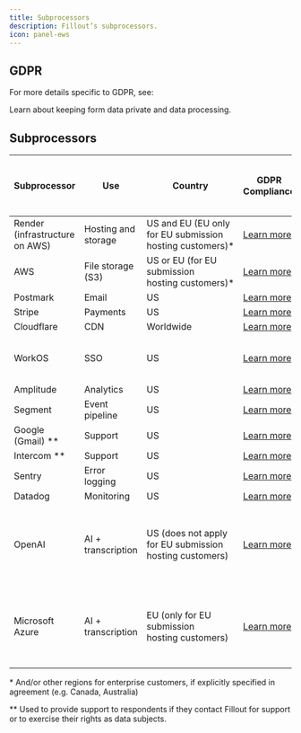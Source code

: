 ```yaml
---
title: Subprocessors
description: Fillout’s subprocessors.
icon: panel-ews
---
```


## GDPR

For more details specific to GDPR, see:


<CardGroup cols={2}>
  <Card title="Fillout and GDPR-Compliant Forms" icon="camera-security" iconType="regular" color="#FFC738" href="/help/gdpr">
  Learn about keeping form data private and data processing.
  </Card>
</CardGroup>

## Subprocessors

| **Subprocessor** | **Use** | **Country** | **GDPR Compliance** | May process submission data (form results) |
| --- | --- | --- | --- | --- |
| Render (infrastructure on AWS) | Hosting and storage | US and EU (EU only for EU submission hosting customers)\* | [Learn more](https://render.com/trust) | Yes |
| AWS | File storage (S3) | US or EU (for EU submission hosting customers)\* | [Learn more](https://aws.amazon.com/compliance/gdpr-center/) | Yes |
| Postmark | Email | US | [Learn more](https://postmarkapp.com/eu-privacy#summary) | Yes |
| Stripe | Payments | US | [Learn more](https://stripe.com/legal/dpa) | Yes |
| Cloudflare | CDN | Worldwide | [Learn more](https://www.cloudflare.com/trust-hub/gdpr/) | Yes |
| WorkOS | SSO | US | [Learn more](https://workos.com/security) | Yes (Enterprise SSO login users only) |
| Amplitude | Analytics | US | [Learn more](https://amplitude.com/trust) | **No** |
| Segment | Event pipeline | US | [Learn more](https://segment.com/docs/privacy/complying-with-the-gdpr/) | **No** |
| Google (Gmail) \*\* | Support | US | [Learn more](https://cloud.google.com/privacy/gdpr) | **No** |
| Intercom \*\* | Support | US | [Learn more](https://www.intercom.com/help/en/articles/1385437-how-intercom-complies-with-gdpr) | **No** |
| Sentry | Error logging | US | [Learn more](https://sentry.io/trust/privacy/) | **No** |
| Datadog | Monitoring | US | [Learn more](https://www.datadoghq.com/gdpr/) | **No** |
| OpenAI | AI + transcription | US (does not apply for EU submission hosting customers) | [Learn more](https://openai.com/security) | Yes (opt-in, e.g. if transcription is enabled on “voice recording” field) |
| Microsoft Azure | AI + transcription | EU (only for EU submission hosting customers) | [Learn more](https://www.microsoft.com/en-us/trust-center/privacy/gdpr-overview) | Yes (opt-in, e.g. if transcription is enabled on “voice recording” field) |

\* And/or other regions for enterprise customers, if explicitly specified in agreement (e.g. Canada, Australia)

\*\* Used to provide support to respondents if they contact Fillout for support or to exercise their rights as data subjects.
